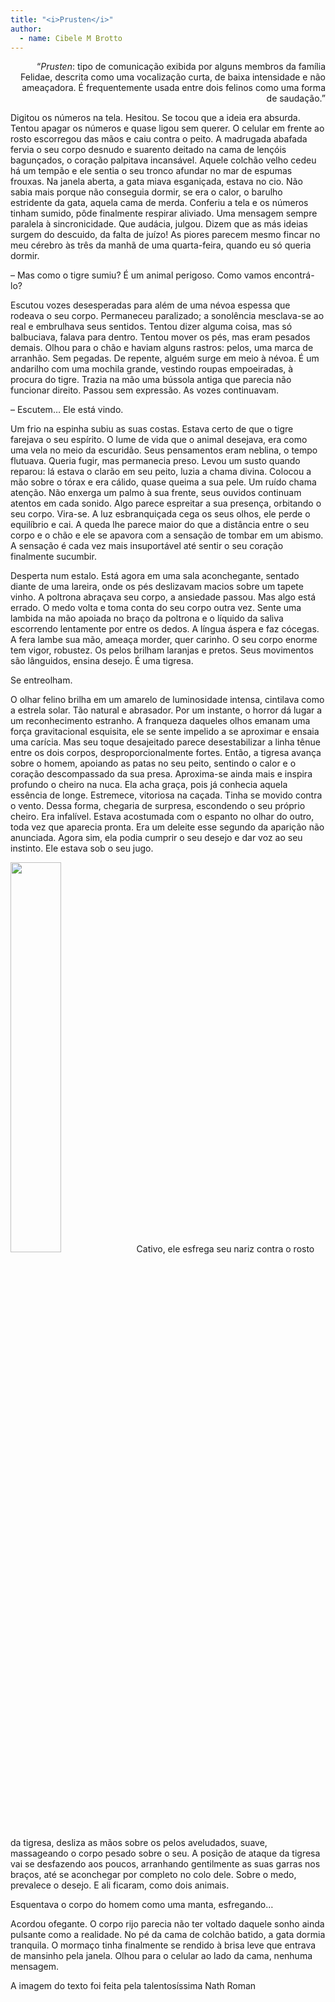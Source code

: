 ```yaml
---
title: "<i>Prusten</i>"
author: 
  - name: Cibele M Brotto
---
```


<p style="text-align: right">
"*Prusten*: tipo de comunicação exibida por alguns membros da família Felidae, descrita como uma vocalização curta, de baixa intensidade e não ameaçadora. É frequentemente usada entre dois felinos como uma forma de saudação."
</p> 

Digitou os números na tela. Hesitou. Se tocou que a ideia era absurda. Tentou apagar os números e quase ligou sem querer. O celular em frente ao rosto escorregou das mãos e caiu contra o peito. A madrugada abafada fervia o seu corpo desnudo e suarento deitado na cama de lençóis bagunçados, o coração palpitava incansável. Aquele colchão velho cedeu há um tempão e ele sentia o seu tronco afundar no mar de espumas frouxas. Na janela aberta, a gata miava esganiçada, estava no cio. Não sabia mais porque não conseguia dormir, se era o calor, o barulho estridente da gata, aquela cama de merda. Conferiu a tela e os números tinham sumido, pôde finalmente respirar aliviado. Uma mensagem sempre paralela à sincronicidade. Que audácia, julgou. Dizem que as más ideias surgem do descuido, da falta de juízo! As piores parecem mesmo fincar no meu cérebro às três da manhã de uma quarta-feira, quando eu só queria dormir. 

-- Mas como o tigre sumiu? É um animal perigoso. Como vamos encontrá-lo?

Escutou vozes desesperadas para além de uma névoa espessa que rodeava o seu corpo. Permaneceu paralizado; a sonolência mesclava-se ao real e embrulhava seus sentidos. Tentou dizer alguma coisa, mas só balbuciava, falava para dentro. Tentou mover os pés, mas eram pesados demais. Olhou para o chão e haviam alguns rastros: pelos, uma marca de arranhão. Sem pegadas. De repente, alguém surge em meio à névoa. É um andarilho com uma mochila grande, vestindo roupas empoeiradas, à procura do tigre. Trazia na mão uma bússola antiga que parecia não funcionar direito. Passou sem expressão. As vozes continuavam.

-- Escutem… Ele está vindo.

Um frio na espinha subiu as suas costas. Estava certo de que o tigre farejava o seu espírito. O lume de vida que o animal desejava, era como uma vela no meio da escuridão. Seus pensamentos eram neblina, o tempo flutuava. Queria fugir, mas permanecia preso. Levou um susto quando reparou: lá estava o clarão em seu peito, luzia a chama divina. Colocou a mão sobre o tórax e era cálido, quase queima a sua pele. Um ruído chama atenção. Não enxerga um palmo à sua frente, seus ouvidos continuam atentos em cada sonido. Algo parece espreitar a sua presença, orbitando o seu corpo. Vira-se. A luz esbranquiçada cega os seus olhos, ele perde o equilíbrio e cai. A queda lhe parece maior do que a distância entre o seu corpo e o chão e ele se apavora com a sensação de tombar em um abismo. A sensação é cada vez mais insuportável até sentir o seu coração finalmente sucumbir. 

Desperta num estalo. Está agora em uma sala aconchegante, sentado diante de uma lareira, onde os pés deslizavam macios sobre um tapete vinho. A poltrona abraçava seu corpo, a ansiedade passou. Mas algo está errado. O medo volta e toma conta do seu corpo outra vez. Sente uma lambida na mão apoiada no braço da poltrona e o líquido da saliva escorrendo lentamente por entre os dedos. A língua áspera e faz cócegas. A fera lambe sua mão, ameaça morder, quer carinho. O seu corpo enorme tem vigor, robustez. Os pelos brilham laranjas e pretos. Seus movimentos são lânguidos, ensina desejo. É uma tigresa.

Se entreolham.

O olhar felino brilha em um amarelo de luminosidade intensa, cintilava como a estrela solar. Tão natural e abrasador. Por um instante, o horror dá lugar a um reconhecimento estranho. A franqueza daqueles olhos emanam uma força gravitacional esquisita, ele se sente impelido a se aproximar e ensaia uma carícia. Mas seu toque desajeitado parece desestabilizar a linha tênue entre os dois corpos, desproporcionalmente fortes. Então, a tigresa avança sobre o homem, apoiando as patas no seu peito, sentindo o calor e o coração descompassado da sua presa. Aproxima-se ainda mais e inspira profundo o cheiro na nuca. Ela acha graça, pois já conhecia aquela essência de longe. Estremece, vitoriosa na caçada. Tinha se movido contra o vento. Dessa forma, chegaria de surpresa, escondendo o seu próprio cheiro. Era infalível. Estava acostumada com o espanto no olhar do outro, toda vez que aparecia pronta. Era um deleite esse segundo da aparição não anunciada. Agora sim, ela podia cumprir o seu desejo e dar voz ao seu instinto. Ele estava sob o seu jugo.


![](prusten.jpeg){.imgpar width="40%"}Cativo, ele esfrega seu nariz contra o rosto da tigresa, desliza as mãos sobre os pelos aveludados, suave, massageando o corpo pesado sobre o seu. A posição de ataque da tigresa vai se desfazendo aos poucos, arranhando gentilmente as suas garras nos braços, até se aconchegar por completo no colo dele. Sobre o medo, prevalece o desejo. E ali ficaram, como dois animais.

Esquentava o corpo do homem como uma manta, esfregando…

Acordou ofegante. O corpo rijo parecia não ter voltado daquele sonho ainda pulsante como a realidade. No pé da cama de colchão batido, a gata dormia tranquila. O mormaço tinha finalmente se rendido à brisa leve que entrava de mansinho pela janela. Olhou para o celular ao lado da cama, nenhuma mensagem. 


A imagem do texto foi feita pela talentosíssima Nath Roman <a href="https://instagram.com/romantatuagens"><i class="bi bi-instagram"></i></a>

<a href="https://instagram.com/pesseguinhaa"><i class="bi bi-instagram"></i></a>
